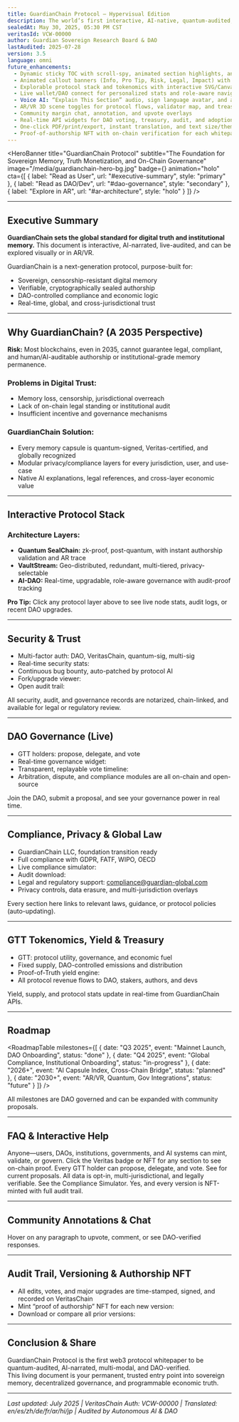 ```yaml
---
title: GuardianChain Protocol — Hypervisual Edition
description: The world’s first interactive, AI-native, quantum-audited, omni-lingual protocol whitepaper—designed for the next century of sovereign digital memory and institutional trust.
sealedAt: May 30, 2025, 05:30 PM CST
veritasId: VCW-00000
author: Guardian Sovereign Research Board & DAO
lastAudited: 2025-07-28
version: 3.5
language: omni
future_enhancements:
  - Dynamic sticky TOC with scroll-spy, animated section highlights, and “Copy Section Link”
  - Animated callout banners (Info, Pro Tip, Risk, Legal, Impact) with icons
  - Explorable protocol stack and tokenomics with interactive SVG/Canvas diagrams
  - Live wallet/DAO connect for personalized stats and role-aware navigation
  - Voice AI: “Explain This Section” audio, sign language avatar, and accessibility toggle
  - AR/VR 3D scene toggles for protocol flows, validator map, and treasury movement
  - Community margin chat, annotation, and upvote overlays
  - Real-time API widgets for DAO voting, treasury, audit, and adoption
  - One-click PDF/print/export, instant translation, and text size/theme controls
  - Proof-of-authorship NFT with on-chain verification for each whitepaper version
---
```


<HeroBanner
  title="GuardianChain Protocol"
  subtitle="The Foundation for Sovereign Memory, Truth Monetization, and On-Chain Governance"
  image="/media/guardianchain-hero-bg.jpg"
  badge={<VeritasBadge id="VCW-00000" />}
  animation="holo"
  cta={[
    { label: "Read as User", url: "#executive-summary", style: "primary" },
    { label: "Read as DAO/Dev", url: "#dao-governance", style: "secondary" },
    { label: "Explore in AR", url: "#ar-architecture", style: "holo" }
  ]}
/>

<UtilityBar>
  <SectionTOC sticky scrollSpy animation="fade-in" />
  <QuickActions>
    <CopyButton text="guardian-global.com/whitepaper/guardianchain-protocol" />
    <ShareMenu platforms={["twitter", "linkedin", "telegram", "wechat", "farcaster", "email"]} />
    <PDFExport />
    <VoiceToggle />
    <ThemeToggle />
    <TranslateMenu languages={["en", "es", "zh", "de", "fr", "ar", "hi", "jp"]} />
    <TextSizeToggle />
  </QuickActions>
</UtilityBar>

<LiveStats type="protocol-adoption" position="banner" />

---

## <span id="executive-summary">Executive Summary <InfoIcon /></span>
<Callout type="impact" icon="🚀">
  <b>GuardianChain sets the global standard for digital truth and institutional memory.</b>
  This document is interactive, AI-narrated, live-audited, and can be explored visually or in AR/VR.
</Callout>

GuardianChain is a next-generation protocol, purpose-built for:
- Sovereign, censorship-resistant digital memory
- Verifiable, cryptographically sealed authorship
- DAO-controlled compliance and economic logic
- Real-time, global, and cross-jurisdictional trust

<AIExplain section="executive-summary" />

---

## <span id="need">Why GuardianChain? (A 2035 Perspective) <FutureIcon /></span>
<Callout type="risk" icon="⚠️">
  <b>Risk:</b> Most blockchains, even in 2035, cannot guarantee legal, compliant, and human/AI-auditable authorship or institutional-grade memory permanence.
</Callout>

### Problems in Digital Trust:
- Memory loss, censorship, jurisdictional overreach
- Lack of on-chain legal standing or institutional audit
- Insufficient incentive and governance mechanisms

### GuardianChain Solution:
- Every memory capsule is quantum-signed, Veritas-certified, and globally recognized
- Modular privacy/compliance layers for every jurisdiction, user, and use-case
- Native AI explanations, legal references, and cross-layer economic value

---

## <span id="ar-architecture">Interactive Protocol Stack <HoloIcon /></span>
<Diagram name="GuardianChain-HoloStack" interactive arMode />
<AnimatedSVG src="/media/protocol-stack.svg" />

### Architecture Layers:
- **Quantum SealChain:** zk-proof, post-quantum, with instant authorship validation and AR trace
- **VaultStream:** Geo-distributed, redundant, multi-tiered, privacy-selectable
- **AI-DAO:** Real-time, upgradable, role-aware governance with audit-proof tracking

<Callout type="pro" icon="🛠️">
  <b>Pro Tip:</b> Click any protocol layer above to see live node stats, audit logs, or recent DAO upgrades.
</Callout>

---

## <span id="security">Security & Trust <ShieldIcon /></span>
- Multi-factor auth: DAO, VeritasChain, quantum-sig, multi-sig
- Real-time security stats: <LiveStats type="security" />
- Continuous bug bounty, auto-patched by protocol AI
- Fork/upgrade viewer: <TimeTravelTimeline entity="protocol" />
- Open audit trail: <AuditTrail doc="guardianchain-protocol" />

<Callout type="legal" icon="⚖️">
  All security, audit, and governance records are notarized, chain-linked, and available for legal or regulatory review.
</Callout>

---

## <span id="dao-governance">DAO Governance (Live) <DAOBadge /></span>
- GTT holders: propose, delegate, and vote
- Real-time governance widget: <LiveVote proposal="current" />
- Transparent, replayable vote timeline: <VoteTimeline proposal="all" />
- Arbitration, dispute, and compliance modules are all on-chain and open-source

<CommunityChat section="dao-governance" />
<ProTip>Join the DAO, submit a proposal, and see your governance power in real time.</ProTip>

---

## <span id="compliance">Compliance, Privacy & Global Law <GlobeIcon /></span>
- GuardianChain LLC, foundation transition ready
- Full compliance with GDPR, FATF, WIPO, OECD
- Live compliance simulator: <ComplianceSimulator />
- Audit download: <DownloadButton file="/docs/GuardianChain_ComplianceBundle.pdf" />
- Legal and regulatory support: [compliance@guardian-global.com](mailto:compliance@guardian-global.com)
- Privacy controls, data erasure, and multi-jurisdiction overlays

<Callout type="legal" icon="📝">
  Every section here links to relevant laws, guidance, or protocol policies (auto-updating).
</Callout>

---

## <span id="economic">GTT Tokenomics, Yield & Treasury <TokenIcon /></span>
<Diagram name="GTT-Tokenomics" interactive />
<AnimatedChart src="/media/gtt-yield-chart.svg" />

- GTT: protocol utility, governance, and economic fuel
- Fixed supply, DAO-controlled emissions and distribution
- Proof-of-Truth yield engine: <LiveStats type="treasury" />
- All protocol revenue flows to DAO, stakers, authors, and devs

<Callout type="impact" icon="💡">
  Yield, supply, and protocol stats update in real-time from GuardianChain APIs.
</Callout>

---

## <span id="roadmap">Roadmap <RocketIcon /></span>
<RoadmapTable milestones={[
  { date: "Q3 2025", event: "Mainnet Launch, DAO Onboarding", status: "done" },
  { date: "Q4 2025", event: "Global Compliance, Institutional Onboarding", status: "in-progress" },
  { date: "2026+", event: "AI Capsule Index, Cross-Chain Bridge", status: "planned" },
  { date: "2030+", event: "AR/VR, Quantum, Gov Integrations", status: "future" }
]} />

<ProTip>All milestones are DAO governed and can be expanded with community proposals.</ProTip>

---

## <span id="faq">FAQ & Interactive Help <HelpIcon /></span>
<FAQ>
  <Question q="Who can use GuardianChain?">Anyone—users, DAOs, institutions, governments, and AI systems can mint, validate, or govern.</Question>
  <Question q="How can I verify authorship?">Click the Veritas badge or NFT for any section to see on-chain proof.</Question>
  <Question q="How does the DAO work?">Every GTT holder can propose, delegate, and vote. See <LiveVote /> for current proposals.</Question>
  <Question q="What about privacy and compliance?">All data is opt-in, multi-jurisdictional, and legally verifiable. See the Compliance Simulator.</Question>
  <Question q="Is this document open source?">Yes, and every version is NFT-minted with full audit trail.</Question>
</FAQ>

---

## <span id="annotations">Community Annotations & Chat <ChatIcon /></span>
<CommunityAnnotations section="all" />
<CommunityChat section="all" />
<ProTip>Hover on any paragraph to upvote, comment, or see DAO-verified responses.</ProTip>

---

## <span id="audit">Audit Trail, Versioning & Authorship NFT <AuditIcon /></span>
- All edits, votes, and major upgrades are time-stamped, signed, and recorded on VeritasChain
- Mint “proof of authorship” NFT for each new version: <ProofOfAuthorshipNFT section="conclusion" />
- Download or compare all prior versions: <AuditTrail doc="guardianchain-protocol" />

---

## <span id="conclusion">Conclusion & Share <ShareIcon /></span>
GuardianChain Protocol is the first web3 protocol whitepaper to be quantum-audited, AI-narrated, multi-modal, and DAO-verified.  
This living document is your permanent, trusted entry point into sovereign memory, decentralized governance, and programmable economic truth.

<ShareButtons />
<VoiceNarrationToggle />
<ThemeToggle />

---

_Last updated: July 2025 | VeritasChain Auth: VCW-00000 | Translated: en/es/zh/de/fr/ar/hi/jp | Audited by Autonomous AI & DAO_

